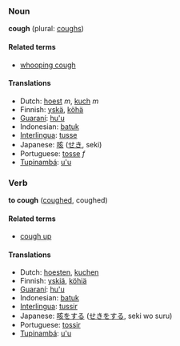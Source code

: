 === Noun ===
'''cough''' (plural: [[coughs]])

==== Related terms ====
*[[whooping cough]]

==== Translations ====
*Dutch: [[hoest]] ''m'', [[kuch]] ''m''
*Finnish: [[yskä]], [[köhä]]
*[[Guaraní]]: [[hu'u]]
*Indonesian: [[batuk]]
*[[Interlingua]]: [[tusse]]
*Japanese: [[咳]] ([[せき]], seki)
*Portuguese: [[tosse]] ''f''
*[[Tupinambá]]: [[u'u]]

=== Verb ===
'''to cough''' ([[coughed]], coughed)

==== Related terms ====
*[[cough up]]

==== Translations ====
*Dutch: [[hoesten]], [[kuchen]]
*Finnish: [[yskiä]], [[köhiä]]
*[[Guaraní]]: [[hu'u]]
*Indonesian: [[batuk]]
*[[Interlingua]]: [[tussir]]
*Japanese: [[咳]]をする ([[せき]]をする, seki wo suru)
*Portuguese: [[tossir]]
*[[Tupinambá]]: [[u'u]]